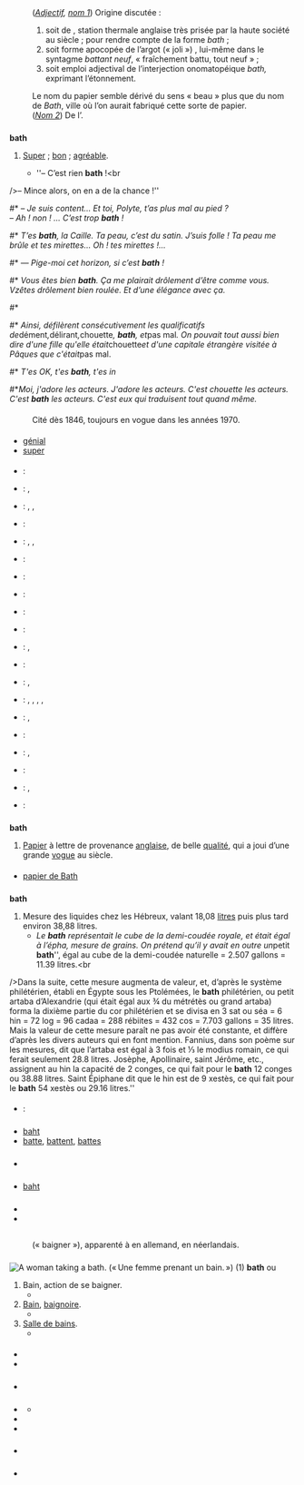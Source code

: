 {{voir|Ba’th|Bath}}

== {{langue|fr}} ==
=== {{S|étymologie}} ===
: (''[[#fr-adj|Adjectif]], [[#fr-nom-1|nom 1]]'') {{date|lang=fr|1846}} Origine discutée{{R|TLFi}} :
:# soit de ''{{lien|Bath|fr}}'', station thermale anglaise très prisée par la haute société au {{siècle2|XVIII}} siècle ; pour rendre compte de la forme ''bath'' ;
:# soit forme apocopée de l’argot ''{{lien|batif|fr}}''{{R|Larousse}} (« joli ») {{source|1837, Vidocq, [[s:Les Voleurs (Vidocq)/dico1/B|''Les Voleurs'']]}}, lui-même {{composé de|bat|battant|-if|lang=fr}} dans le syntagme ''battant neuf'', « fraîchement battu, tout neuf » ;
:# soit emploi adjectival de l’interjection onomatopéique ''bath, {{lien|bah|fr}}'' exprimant l’étonnement.
: Le nom du papier semble dérivé du sens « beau » plus que du nom de ''Bath'', ville où l’on aurait fabriqué cette sorte de papier{{R|TLFi}}.
: (''[[#fr-nom-2|Nom 2]]'') De l’{{étyl|he|fr|בת|bat}}.

=== {{S|adjectif|fr}} ===
{{fr-rég|bat|mf=1}}
'''bath''' {{pron|bat|fr}} {{mf|fr}}
# {{argot|fr}} {{désuet|fr}} [[super|Super]] ; [[bon]] ; [[agréable]].
#* ''– C’est rien '''bath''' !<br
/>– Mince alors, on en a de la chance !'' {{source|{{w|Léon Frapié}}, ''Le sou'', dans ''Les contes de la maternelle'', 1910, éditions Self, 1945, page 180}}
#* ''– Je suis content… Et toi, Polyte, t’as plus mal au pied ?<br
/>– Ah ! non ! … C’est trop '''bath''' !'' {{source|{{w|Léon Frapié}}, ''Le sou'', dans ''Les contes de la maternelle'', 1910, éditions Self, 1945, page 181}}
#* ''T’es '''bath''', la Caille. Ta peau, c’est du satin. J’suis folle ! Ta peau me brûle et tes mirettes… Oh ! tes mirettes !…'' {{source|{{Citation/Francis Carco/Jésus-la-Caille/1914|II}}}}
#* ''— Pige-moi cet horizon, si c’est '''bath''' !'' {{source|{{w|Jules Romains}}, ''{{ws|Les Copains/Chapitre 4|Les Copains}}'', 1922, réédition Le Livre de Poche, page 104}}
#* ''Vous êtes bien '''bath'''. Ça me plairait drôlement d’être comme vous. Vzêtes drôlement bien roulée. Et d’une élégance avec ça.'' {{source|{{w|Raymond Queneau}}, ''{{w|Zazie dans le métro}}'', chapitre 13, Gallimard, 1959}}
#* {{exemple|lang=fr|Pour tout bagage on a sa gueule<br
/>Quand elle est '''bath''' ça va tout seul<br
/>Quand elle est moche on s'habitue<br
/>On s' dit qu'on est pas mal foutu|source={{w|Léo Ferré}}, extrait de la chanson ''{{w|Vingt ans}}'', 1961}}
#* ''Ainsi, défilèrent consécutivement les qualificatifs de ''dément'', ''délirant'', ''chouette'', '''''bath''''', et ''pas mal''. On pouvait tout aussi bien dire d'une fille qu'elle était ''chouette'' et d'une capitale étrangère visitée à Pâques que c'était ''pas mal. {{source|{{w|Philippe Labro}}, ''Des Feux mal éteints'', Éditions Gallimard, 1967, 2014, chapitre 2}}
#* ''T'es OK, t'es '''bath''', t'es in'' {{source|{{w|Ottawan}}, ''{{w|T'es OK}}''}}
#*''Moi, j'adore les acteurs. J'adore les acteurs. C'est chouette les acteurs. C'est '''bath''' les acteurs. C'est eux qui traduisent tout quand même.'' {{source|Jean Gabin, interviewé par Robert Chazal pour l'émission télévisée ''Pour le cinéma'', 6 décembre 1970}}

==== {{S|notes}} ====
: Cité dès 1846, toujours en vogue dans les années 1970.

==== {{S|synonymes}} ====
* [[génial]]
* [[super]] {{familier|nocat=1}}

==== {{S|traductions}} ====
{{trad-début}}
* {{T|af}} : {{trad-|af|aardig}}
* {{T|de}} : {{trad+|de|hübsch}}, {{trad+|de|nett}}
* {{T|en}} : {{trad+|en|neat}}, {{trad+|en|great}}, {{trad+|en|pretty}}
* {{T|da}} : {{trad+|da|køn}}
* {{T|es}} : {{trad+|es|bonito}}, {{trad+|es|lindo}}, {{trad+|es|mono}}
* {{T|eo}} : {{trad-|eo|beleta}}
* {{T|fo}} : {{trad-|fo|fittur}}
* {{T|fy}} : {{trad-|fy|skoan}}
* {{T|gd}} : {{trad-|gd|bòidheach}}
* {{T|hu}} : {{trad+|hu|csinos}}
* {{T|it}} : {{trad-|it|bellino}}, {{trad+|it|grazioso}}
* {{T|la}} : {{trad+|la|bellus}}
* {{T|ms}} : {{trad+|ms|bagus}}, {{trad-|ms|baik}}
* {{T|nl}} : {{trad+|nl|aardig}}, {{trad+|nl|keurig}}, {{trad+|nl|leuk}}, {{trad+|nl|tof}}, {{trad+|nl|gaaf}}
* {{T|pap}} : {{trad|pap|bunita}}, {{trad|pap|nèchi}}
* {{T|pl}} : {{trad+|pl|ładny}}
* {{T|pt}} : {{trad+|pt|bonito}}, {{trad+|pt|lindo}}
* {{T|ro}} : {{trad+|ro|drăguț}}
* {{T|tr}} : {{trad+|tr|hoş}}, {{trad+|tr|nefis}}
* {{T|zu}} : {{trad+|zu|-hle}}
{{trad-fin}}

=== {{S|nom|fr|num=1}} ===
{{fr-rég|bat}}
'''bath''' {{pron|bat|fr}} {{m}}
# [[Papier]] à lettre de provenance [[anglais]]e, de belle [[qualité]], qui a joui d’une grande [[vogue]] au {{siècle2|XIX}} siècle.

==== {{S|dérivés}} ====
* [[papier de Bath]]

=== {{S|nom|fr|num=2}} ===
{{fr-rég|bat|p2=bathim|pp2=ba.tim}}
'''bath''' {{pron|bat|fr}} {{m}}
# Mesure des liquides chez les Hébreux, valant 18,08 [[litre]]s{{R|Littré}} puis plus tard environ 38,88 litres.
#* ''Le '''bath''' représentait le cube de la demi-coudée royale, et était égal à l’épha, mesure de grains. On prétend qu’il y avait en outre un ''petit '''bath''''', égal au cube de la demi-coudée naturelle = 2.507 gallons = 11.39 litres.<br
/>Dans la suite, cette mesure augmenta de valeur, et, d’après le système philétérien, établi en Égypte sous les Ptolémées, le '''bath''' philétérien, ou petit artaba d’Alexandrie (qui était égal aux ¾ du métrétès ou grand artaba) forma la dixième partie du cor philétérien et se divisa en 3 sat ou séa = 6 hin = 72 log = 96 cadaa = 288 rébiites = 432 cos = 7.703 gallons = 35 litres. Mais la valeur de cette mesure paraît ne pas avoir été constante, et diffère d’après les divers auteurs qui en font mention. Fannius, dans son poème sur les mesures, dit que l’artaba est égal à 3 fois et ⅓ le modius romain, ce qui ferait seulement 28.8 litres. Josèphe, Apollinaire, saint Jérôme, etc., assignent au hin la capacité de 2 conges, ce qui fait pour le '''bath''' 12 conges ou 38.88 litres. Saint Épiphane dit que le hin est de 9 xestès, ce qui fait pour le '''bath''' 54 xestès ou 29.16 litres.'' {{source|1=Horace Doursther, [http://books.google.ca/books?id=KAibOR651tkC&pg=PA51&hl=fr ''Dictionnaire universel des poids et mesures, anciens et modernes''], M. Hayez, Bruxelles, 1840}}

==== {{S|traductions}} ====
{{trad-début}}
* {{T|en}} : {{trad+|en|bath}}
{{trad-fin}}

=== {{S|prononciation}} ===
==== {{S|homophones|fr}} ====
* [[baht]]
* [[batte]], [[battent]], [[battes]]

=== {{S|prononciation}} ===
* {{écouter|lang=fr|France (Vosges)||audio=LL-Q150 (fra)-LoquaxFR-bath.wav}}

=== {{S|anagrammes}} ===
* [[baht]]

=== {{S|voir aussi}} ===
* {{WP}}
* {{Vikidia}}

=== {{S|références}} ===
{{Références}}

== {{langue|en}} ==
=== {{S|étymologie}} ===
: {{dénominal|de=bathe|lang=en|m=1}} (« baigner »), apparenté à ''{{lien|Bad|de}}'' en allemand, ''{{lien|bad|nl}}'' en néerlandais.

=== {{S|nom|en}} ===
{{en-nom-rég|bɑːθ|pron2=bæθ|s=s}}
[[Image:Prilidiano Pueyrredón-El baño.jpg|thumb|A woman taking a '''bath'''. (« Une femme prenant un bain. ») (1)]]
'''bath''' {{pron|bɑːθ|en}} {{UK|nocat=1}} ou {{pron|bæθ|en}} {{US|nocat=1}}
# Bain, action de se baigner.
#* {{exemple|I’ll take a '''bath'''.|Je prendrai une douche.|lang=en}}
# [[bain#fr|Bain]], [[baignoire]].
#* {{exemple|lang=en}}
# [[salle de bains|Salle de bains]].
#* {{exemple|lang=en}}

==== {{S|dérivés}} ====
* {{lien|bathtub|en}}
* {{lien|bloodbath|en}}

=== {{S|prononciation}} ===
* {{pron|bɑːθ|en}} {{UK|nocat=1}}
* {{pron|bæθ|en}} {{US|nocat=1}}
** {{écouter|États-Unis (Californie)|bæθ|audio=En-us-bath.ogg|lang=en}}
* {{écouter|lang=en|Suisse (Genève)|bɑːθ|audio=LL-Q1860 (eng)-Nattes à chat-bath.wav}}
* {{écouter|Canada||lang=en|audio=LL-Q1860 (eng)-Ajshul-bath.wav}}

=== {{S|anagrammes}} ===
* {{lien|baht|en}}

=== {{S|voir aussi}} ===
* {{WP|Bathing|bath|lang=en}}
